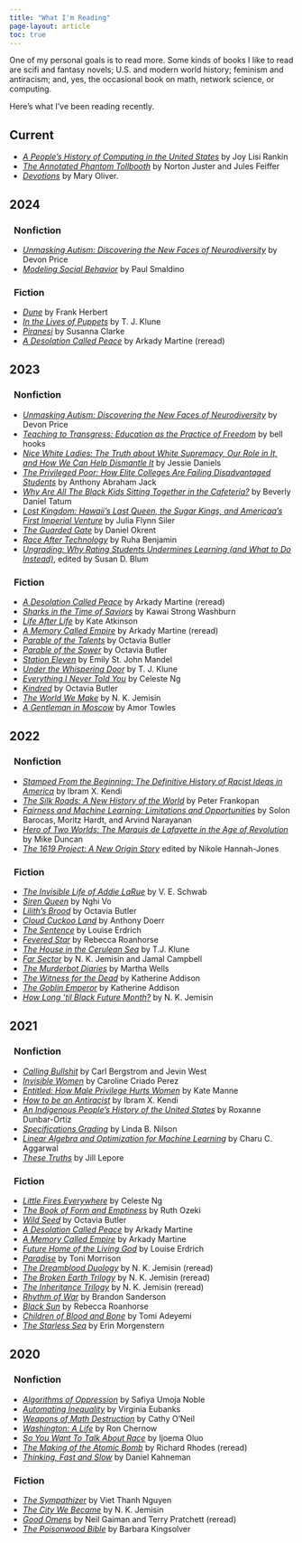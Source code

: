 ```yaml
---
title: "What I'm Reading"
page-layout: article
toc: true
---
```



One of my personal goals is to read more. Some kinds of books I like to read are scifi and fantasy novels; U.S. and modern world history; feminism and antiracism; and, yes, the occasional book on math, network science, or computing. 

Here's what I've been reading recently. 

## Current 

- [*A People's History of Computing in the United States*](https://bookshop.org/books/a-people-s-history-of-computing-in-the-united-states/9780674970977) by Joy Lisi Rankin
- [*The Annotated Phantom Tollbooth*](https://bookshop.org/books/the-annotated-phantom-tollbooth/9780375857157) by Norton Juster and Jules Feiffer
- [*Devotions*](https://bookshop.org/p/books/devotions-the-selected-poems-of-mary-oliver-mary-oliver/11360214?ean=9780399563263) by Mary Oliver. 

## 2024

### &nbsp; Nonfiction

- [*Unmasking Autism: Discovering the New Faces of Neurodiversity*](https://bookshop.org/p/books/unmasking-autism-discovering-the-new-faces-of-neurodiversity-devon-price/17622818?ean=9780593235232) by Devon Price
- [*Modeling Social Behavior*](https://bookshop.org/p/books/modeling-social-behavior-mathematical-and-agent-based-models-of-social-dynamics-and-cultural-evolution-paul-e-smaldino/19607128?ean=9780691224145) by Paul Smaldino



### &nbsp; Fiction


- [*Dune*](https://bookshop.org/p/books/dune-frank-herbert/7502701?ean=9780441172719) by Frank Herbert   
- [*In the Lives of Puppets*](https://bookshop.org/p/books/in-the-lives-of-puppets-tj-klune/18484876?ean=9781250217448) by T. J. Klune
- [*Piranesi*](https://bookshop.org/p/books/piranesi-susanna-clarke/15861178?ean=9781635577808) by Susanna Clarke
- [*A Desolation Called Peace*](https://bookshop.org/books/a-desolation-called-peace-9781250186478/9781250186478) by Arkady Martine (reread)


## 2023

### &nbsp; Nonfiction

- [*Unmasking Autism: Discovering the New Faces of Neurodiversity*](https://bookshop.org/p/books/unmasking-autism-discovering-the-new-faces-of-neurodiversity-devon-price/17622818?ean=9780593235232) by Devon Price
- [*Teaching to Transgress: Education as the Practice of Freedom*](https://bookshop.org/p/books/teaching-to-transgress-education-as-the-practice-of-freedom-bell-hooks/8995273?ean=9780415908085) by bell hooks
- [*Nice White Ladies: The Truth about White Supremacy, Our Role in It, and How We Can Help Dismantle It*](https://bookshop.org/p/books/nice-white-ladies-the-truth-about-white-supremacy-our-role-in-it-and-how-we-can-help-dismantle-it-jessie-daniels/16434616?ean=9781541675865) by Jessie Daniels 
- [*The Privileged Poor: How Elite Colleges Are Failing Disadvantaged Students*](https://bookshop.org/p/books/the-privileged-poor-how-elite-colleges-are-failing-disadvantaged-students-anthony-abraham-jack/14948153?ean=9780674248243) by Anthony Abraham Jack
- [*Why Are All The Black Kids Sitting Together in the Cafeteria?*](https://bookshop.org/p/books/why-are-all-the-black-kids-sitting-together-in-the-cafeteria-and-other-conversations-about-race-beverly-daniel-tatum/12401785?ean=9780465060689) by Beverly Daniel Tatum
- [*Lost Kingdom: Hawaii's Last Queen, the Sugar Kings, and Americaa's First Imperial Venture*](https://bookshop.org/p/books/lost-kingdom-hawaiia-s-last-queen-the-sugar-kings-and-americaa-s-first-imperial-venture-julia-flynn-siler/8457414?ean=9780802120700) by Julia Flynn Siler
- [*The Guarded Gate*](https://bookshop.org/p/books/the-guarded-gate-bigotry-eugenics-and-the-law-that-kept-two-generations-of-jews-italians-and-other-european-immigrants-out-of-ameri-daniel-okrent/6688666?ean=9781476798059) by Daniel Okrent
- [*Race After Technology*](https://bookshop.org/p/books/race-after-technology-abolitionist-tools-for-the-new-jim-code-ruha-benjamin/7508567?ean=9781509526406) by Ruha Benjamin
- [*Ungrading: Why Rating Students Undermines Learning (and What to Do Instead)*](https://bookshop.org/p/books/ungrading-why-rating-students-undermines-learning-and-what-to-do-instead-susan-d-blum/14432567?ean=9781949199826), edited by Susan D. Blum

### &nbsp; Fiction

- [*A Desolation Called Peace*](https://bookshop.org/books/a-desolation-called-peace-9781250186478/9781250186478) by Arkady Martine (reread)
- [*Sharks in the Time of Saviors*](https://bookshop.org/p/books/sharks-in-the-time-of-saviors-kawai-strong-washburn/15930972?ean=9781250787316) by Kawai Strong Washburn
- [*Life After Life*](https://bookshop.org/p/books/life-after-life-kate-atkinson/15285989?ean=9780316176491) by Kate Atkinson
- [*A Memory Called Empire*](https://bookshop.org/books/a-memory-called-empire/9781250186447) by Arkady Martine (reread)
- [*Parable of the Talents*](https://bookshop.org/p/books/parable-of-the-talents-octavia-e-butler/7395430?ean=9781538732199) by Octavia Butler
- [*Parable of the Sower*](https://bookshop.org/p/books/parable-of-the-sower-octavia-e-butler/19767724?ean=9781538732182) by Octavia Butler
- [*Station Eleven*](https://bookshop.org/p/books/station-eleven-emily-st-john-mandel/586327?ean=9780804172448) by Emily St. John Mandel
- [*Under the Whispering Door*](https://bookshop.org/p/books/under-the-whispering-door-tj-klune/14596712?ean=9781250217394) by T. J. Klune
- [*Everything I Never Told You*](https://bookshop.org/p/books/everything-i-never-told-you-celeste-ng/586761?ean=9780143127550) by Celeste Ng
- [*Kindred*](https://bookshop.org/p/books/kindred-octavia-e-butler/11629395?ean=9780807083697) by Octavia Butler
- [*The World We Make*](https://bookshop.org/p/books/the-world-we-make-n-k-jemisin/18790430?ean=9780316509893) by N. K. Jemisin
- [*A Gentleman in Moscow*](https://bookshop.org/p/books/a-gentleman-in-moscow-amor-towles/10206530?ean=9780143110439) by Amor Towles

## 2022

### &nbsp; Nonfiction

- [*Stamped From the Beginning: The Definitive History of Racist Ideas in America*](https://bookshop.org/books/stamped-from-the-beginning-the-definitive-history-of-racist-ideas-in-america-9781568585987/9781568585987) by Ibram X. Kendi
- [*The Silk Roads: A New History of the World*](https://bookshop.org/books/the-silk-roads-a-new-history-of-the-world/9781101912379) by Peter Frankopan
- [*Fairness and Machine Learning: Limitations and Opportunities*](https://fairmlbook.org) by Solon Barocas, Moritz Hardt, and Arvind Narayanan
- [*Hero of Two Worlds: The Marquis de Lafayette in the Age of Revolution*](https://bookshop.org/books/hero-of-two-worlds-the-marquis-de-lafayette-in-the-age-of-revolution-9781549193071/9781541730335) by Mike Duncan
- [*The 1619 Project: A New Origin Story*](https://bookshop.org/books/the-1619-project-a-new-origin-story/9780593230572) edited by Nikole Hannah-Jones

### &nbsp; Fiction


- [*The Invisible Life of Addie LaRue*](https://bookshop.org/p/books/the-invisible-life-of-addie-larue-v-e-schwab/18413009?ean=9780765387561) by V. E. Schwab 
- [*Siren Queen*](https://bookshop.org/p/books/siren-queen-nghi-vo/18750260?ean=9781250788832) by Nghi Vo
- [*Lilith's Brood*](https://bookshop.org/books/lilith-s-brood/9780446676106) by Octavia Butler
- [*Cloud Cuckoo Land*](https://bookshop.org/books/cloud-cuckoo-land-9781982168438/9781982168438) by Anthony Doerr
- [*The Sentence*](https://bookshop.org/books/the-sentence-9798200879878/9780062671127) by Louise Erdrich
- [*Fevered Star*](https://bookshop.org/books/fevered-star-volume-2/9781534437739) by Rebecca Roanhorse
- [*The House in the Cerulean Sea*](https://bookshop.org/books/the-house-in-the-cerulean-sea/9781250217318) by T.J. Klune
- [*Far Sector*](https://www.dccomics.com/graphic-novels/far-sector) by N. K. Jemisin and Jamal Campbell
- [*The Murderbot Diaries*](https://bookshop.org/books/the-murderbot-diaries-all-systems-red-artificial-condition-rogue-protocol-exit-strategy/9781250784278) by Martha Wells
- [*The Witness for the Dead*](https://bookshop.org/books/the-witness-for-the-dead/9780765387424) by Katherine Addison
- [*The Goblin Emperor*](https://bookshop.org/books/the-goblin-emperor/9780765365682) by Katherine Addison
- [*How Long 'til Black Future Month?*](https://bookshop.org/books/how-long-til-black-future-month-stories-9780316491372/9780316491372) by N. K. Jemisin

## 2021

### &nbsp; Nonfiction

- [*Calling Bullshit*](https://bookshop.org/books/calling-bullshit-the-art-of-skepticism-in-a-data-driven-world/9780525509202) by Carl Bergstrom and Jevin West
- [*Invisible Women*](https://bookshop.org/books/invisible-women-data-bias-in-a-world-designed-for-men/9781419735219) by Caroline Criado Perez
- [*Entitled: How Male Privilege Hurts Women*](https://bookshop.org/books/entitled-how-male-privilege-hurts-women/9781984826558) by Kate Manne
- [*How to be an Antiracist*](https://bookshop.org/books/how-to-be-an-antiracist/9780525509288) by Ibram X. Kendi
- [*An Indigenous People's History of the United States*](https://bookshop.org/books/an-indigenous-peoples-history-of-the-united-states/9780807057834) by Roxanne Dunbar-Ortiz
- [*Specifications Grading*](https://bookshop.org/books/specifications-grading-restoring-rigor-motivating-students-and-saving-faculty-time/9781620362426) by Linda B. Nilson
- [*Linear Algebra and Optimization for Machine Learning*](https://bookshop.org/books/linear-algebra-and-optimization-for-machine-learning-a-textbook/9783030403430) by Charu C. Aggarwal
- [*These Truths*](https://bookshop.org/books/these-truths-a-history-of-the-united-states/9780393357424) by Jill Lepore


### &nbsp; Fiction

- [*Little Fires Everywhere*](https://bookshop.org/books/little-fires-everywhere/9780735224315) by Celeste Ng
- [*The Book of Form and Emptiness*](https://bookshop.org/books/the-book-of-form-and-emptiness/9780399563645) by Ruth Ozeki
- [*Wild Seed*](https://bookshop.org/books/wild-seed/9781538751480) by Octavia Butler
- [*A Desolation Called Peace*](https://bookshop.org/books/a-desolation-called-peace-9781250186478/9781250186478) by Arkady Martine
- [*A Memory Called Empire*](https://bookshop.org/books/a-memory-called-empire/9781250186447) by Arkady Martine
- [*Future Home of the Living God*](https://bookshop.org/books/future-home-of-the-living-god/9780062694065) by Louise Erdrich
- [*Paradise*](https://bookshop.org/books/paradise-9780804169882/9780804169882) by Toni Morrison
- [*The Dreamblood Duology*](https://bookshop.org/books/the-killing-moon/9780316187282) by N. K. Jemisin (reread)
- [*The Broken Earth Trilogy*](https://bookshop.org/books/the-broken-earth-trilogy-the-fifth-season-the-obelisk-gate-the-stone-sky/9780316527194) by N. K. Jemisin (reread)
- [*The Inheritance Trilogy*](https://bookshop.org/books/the-inheritance-trilogy/9780316334006) by N. K. Jemisin (reread)
- [*Rhythm of War*](https://bookshop.org/books/rhythm-of-war-book-four-of-the-stormlight-archive/9780765326386) by Brandon Sanderson
- [*Black Sun*](https://bookshop.org/books/black-sun-1/9781534437678) by Rebecca Roanhorse
- [*Children of Blood and Bone*](https://bookshop.org/books/children-of-blood-and-bone-9781250300119/9781250170972) by Tomi Adeyemi
- [*The Starless Sea*](https://bookshop.org/books/the-starless-sea/9781101971383) by Erin Morgenstern

## 2020

### &nbsp; Nonfiction

- [*Algorithms of Oppression*](https://bookshop.org/books/algorithms-of-oppression-how-search-engines-reinforce-racism/9781479837243) by Safiya Umoja Noble
- [*Automating Inequality*](https://bookshop.org/books/automating-inequality-how-high-tech-tools-profile-police-and-punish-the-poor/9781250215789) by Virginia Eubanks
- [*Weapons of Math Destruction*](https://bookshop.org/books/weapons-of-math-destruction-how-big-data-increases-inequality-and-threatens-democracy/9780553418835) by Cathy O'Neil
- [*Washington: A Life*](https://bookshop.org/books/washington-a-life-9780143119968/9780143119968) by Ron Chernow
- [*So You Want To Talk About Race*](https://bookshop.org/books/so-you-want-to-talk-about-race/9781580058827) by Ijoema Oluo
- [*The Making of the Atomic Bomb*](https://bookshop.org/books/the-making-of-the-atomic-bomb-9781451677614/9781451677614) by Richard Rhodes (reread)
- [*Thinking, Fast and Slow*](https://bookshop.org/books/thinking-fast-and-slow/9780374533557) by Daniel Kahneman

### &nbsp; Fiction

- [*The Sympathizer*](https://bookshop.org/books/the-sympathizer-a-novel-pulitzer-prize-for-fiction/9780802124944) by Viet Thanh Nguyen
- [*The City We Became*](https://bookshop.org/books/the-city-we-became/9780316509848) by N. K. Jemisin
- [*Good Omens*](https://bookshop.org/books/good-omens-the-nice-and-accurate-prophecies-of-agnes-nutter-witch-9780060853983/9780060853983) by Neil Gaiman and Terry Pratchett (reread)
- [*The Poisonwood Bible*](https://bookshop.org/books/the-poisonwood-bible-9780060786502/9780060786502) by Barbara Kingsolver